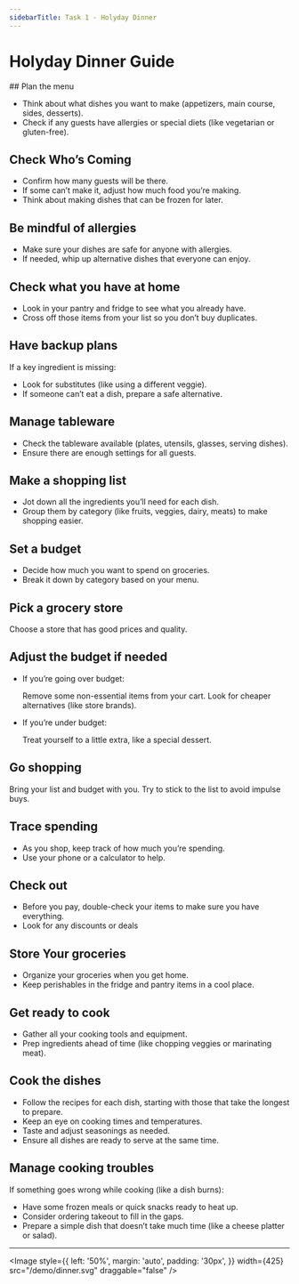 ```yaml
---
sidebarTitle: Task 1 - Holyday Dinner
---
```




# Holyday Dinner Guide

<Steps>
## Plan the menu

*   Think about what dishes you want to make (appetizers, main course, sides,
    desserts).
*   Check if any guests have allergies or special diets (like vegetarian or
    gluten-free).


## Check Who’s Coming

*   Confirm how many guests will be there.
*   If some can’t make it, adjust how much food you’re making.
*   Think about making dishes that can be frozen for later.


## Be mindful of allergies

*   Make sure your dishes are safe for anyone with allergies.
*   If needed, whip up alternative dishes that everyone can enjoy.


## Check what you have at home

*   Look in your pantry and fridge to see what you already have.
*   Cross off those items from your list so you don’t buy duplicates.


## Have backup plans

If a key ingredient is missing:
*   Look for substitutes (like using a different veggie).
*   If someone can’t eat a dish, prepare a safe alternative.


## Manage tableware

*   Check the tableware available (plates, utensils, glasses, serving dishes).
*   Ensure there are enough settings for all guests.


## Make a shopping list

*   Jot down all the ingredients you’ll need for each dish.
*   Group them by category (like fruits, veggies, dairy, meats) to make shopping
    easier.


## Set a budget

*   Decide how much you want to spend on groceries.
*   Break it down by category based on your menu.


## Pick a grocery store

Choose a store that has good prices and quality.


## Adjust the budget if needed

*   If you’re going over budget:

    Remove some non-essential items from your cart.
    Look for cheaper alternatives (like store brands).

*   If you’re under budget:

    Treat yourself to a little extra, like a special dessert.


## Go shopping

Bring your list and budget with you.
Try to stick to the list to avoid impulse buys.


## Trace spending

*   As you shop, keep track of how much you’re spending.
*   Use your phone or a calculator to help.


## Check out

*   Before you pay, double-check your items to make sure you have everything.
*   Look for any discounts or deals


## Store Your groceries

*   Organize your groceries when you get home.
*   Keep perishables in the fridge and pantry items in a cool place.


## Get ready to cook

*   Gather all your cooking tools and equipment.
*   Prep ingredients ahead of time (like chopping veggies or marinating meat).


## Cook the dishes

*   Follow the recipes for each dish, starting with those that take the longest
    to prepare.
*   Keep an eye on cooking times and temperatures.
*   Taste and adjust seasonings as needed.
*   Ensure all dishes are ready to serve at the same time.


## Manage cooking troubles

If something goes wrong while cooking (like a dish burns):
*   Have some frozen meals or quick snacks ready to heat up.
*   Consider ordering takeout to fill in the gaps.
*   Prepare a simple dish that doesn’t take much time (like a cheese platter or
    salad).
</Steps>

---

<Image
  style={{
    left: '50%',
    margin: 'auto',
    padding: '30px',
  }}
  width={425}
  src="/demo/dinner.svg"
  draggable="false"
/>
